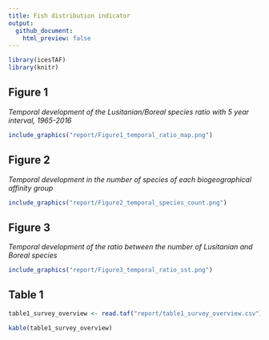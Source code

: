 ```yaml
---
title: Fish distribution indicator
output:
  github_document:
    html_preview: false
---
```


```r
library(icesTAF)
library(knitr)
```

## Figure 1

*Temporal development of the Lusitanian/Boreal species ratio with 5 year interval, 1965-2016*

```r
include_graphics("report/Figure1_temporal_ratio_map.png")
```

## Figure 2

*Temporal development in the number of species of each biogeographical affinity group*

```r
include_graphics("report/Figure2_temporal_species_count.png")
```

## Figure 3

*Temporal development of the ratio between the number of Lusitanian and Boreal species*

```r
include_graphics("report/Figure3_temporal_ratio_sst.png")
```

## Table 1

```r
table1_survey_overview <- read.taf("report/table1_survey_overview.csv")

kable(table1_survey_overview)
```

